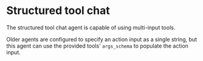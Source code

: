 # Structured tool chat

The structured tool chat agent is capable of using multi-input tools.

Older agents are configured to specify an action input as a single string, but this agent can use the provided tools' `args_schema` to populate the action input.



<Example/>
